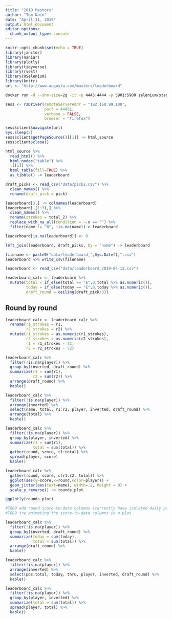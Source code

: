 ```yaml
---
title: "2019 Masters"
author: "Tom Kain"
date: "April 11, 2019"
output: html_document
editor_options: 
  chunk_output_type: console
---
```


```r
knitr::opts_chunk$set(echo = TRUE)
library(janitor)
library(naniar)
library(plotly)
library(tidyverse)
library(rvest)
library(RSelenium)
library(knitr)
url <- "http://www.augusta.com/masters/leaderboard"
```

```bash
docker run -d --shm-size=2g -it -p 4445:4444 -p 5901:5900 selenium/standalone-firefox-debug
```

```r
sess <- rsDriver(remoteServerAddr = "192.168.99.100",
                 port = 4445L,
                 verbose = FALSE, 
                 browser = "firefox")

sess$client$navigate(url)
Sys.sleep(2)
sess$client$getPageSource()[[1]] -> html_source
sess$client$close()
```

```r
html_source %>% 
  read_html() %>% 
  html_nodes("table") %>% 
  .[[1]] %>% 
  html_table(fill=TRUE) %>% 
  as_tibble() -> leaderboard
```


```r
draft_picks <- read_csv("data/picks.csv") %>% 
  clean_names() %>% 
  rename(draft_pick = pick)

```
```r

leaderboard[3,] -> colnames(leaderboard)
leaderboard[-(1:3),] %>% 
  clean_names() %>% 
  rename(strokes = total_2) %>%  
  replace_with_na_all(condition = ~.x == "") %>% 
  filter(name != "0", !is.na(name))-> leaderboard

leaderboard[is.na(leaderboard)] <- 0

left_join(leaderboard, draft_picks, by = "name") -> leaderboard

filename <- paste0("data/leaderboard_",Sys.Date(),".csv")
leaderboard %>% write_csv(filename)
```

```r
leaderboard <- read_csv("data/leaderboard_2019-04-12.csv")

leaderboard_calc <- leaderboard %>% 
  mutate(total = if_else(total == "E",0,total %>% as.numeric()),
         today = if_else(today == "E",0,today %>% as.numeric()),
         draft_round = ceiling(draft_pick/3))
```

## Round by round

```r
leaderboard_calc <- leaderboard_calc %>%
  rename(r1_strokes = r1,
         r2_strokes = r2) %>% 
  mutate(r1_strokes = as.numeric(r1_strokes),
         r2_strokes = as.numeric(r2_strokes),
         r1 = r1_strokes - 72,
         r2 = r2_strokes - 72)

leaderboard_calc %>% 
  filter(!is.na(player)) %>% 
  group_by(inverted, draft_round) %>% 
  summarize(r1 = sum(r1),
            r2 = sum(r2)) %>% 
  arrange(draft_round) %>% 
  kable()

leaderboard_calc %>% 
  filter(!is.na(player)) %>% 
  arrange(inverted) %>% 
  select(name, total, r1:r2, player, inverted, draft_round) %>% 
  arrange(total) %>% 
  kable()

leaderboard_calc %>% 
  filter(!is.na(player)) %>% 
  group_by(player, inverted) %>% 
  summarize(r1 = sum(r1),
            total = sum(total)) %>% 
  gather(round, score, r1:total) %>% 
  spread(player, score) 
  kable()

leaderboard_calc %>%
  gather(round, score, c(r1:r2, total)) %>% 
  ggplot(aes(y=score,x=round,color=player)) +
  geom_jitter(aes(text=name), width=.2, height = 0) +
  scale_y_reverse() -> rounds_plot

ggplotly(rounds_plot)

#TODO add round score-to-date columns (currently have isolated daily performance)
#TODO try animating the score-to-date columns in a plot
```



```r
leaderboard_calc %>% 
  filter(!is.na(player)) %>% 
  group_by(inverted, draft_round) %>% 
  summarize(today = sum(today),
            total = sum(total)) %>% 
  arrange(draft_round) %>% 
  kable()

leaderboard_calc %>% 
  filter(!is.na(player)) %>% 
  arrange(inverted) %>% 
  select(pos:total, today, thru, player, inverted, draft_round) %>% 
  kable()

leaderboard_calc %>% 
  filter(!is.na(player)) %>% 
  group_by(player, inverted) %>% 
  summarize(total = sum(total)) %>% 
  spread(player, total) %>% 
  kable()

```